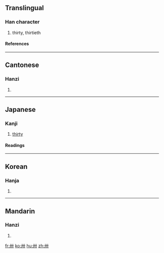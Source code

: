 ==Translingual==
===Han character===
{{Han char|rn=24|rad=十|as=02|sn=4|four=4400<sub>0</sub>|canj=廿十 (TJ)}}
# thirty, thirtieth
====References====
{{Han ref|kx=0156.010|dkj=02700|dj=0353.020|hdz=10059.030|uh=5345|ud=21317|bh=A4CA|bd=42186}}
----
==Cantonese==
===Hanzi===
{{yue-hanzi|jyut=|y=sa1}}
# {{defn|Cantonese}}

----

==Japanese==
===Kanji===
{{ja-kanji|grade=|rs=十02}}
# [[thirty]]
 
====Readings====
{{ja-readings|on=[[そう]] (sō)|kun=[[さんじゅう]] (sanjuu)}}

----

==Korean==
===Hanja===
{{ko-hanja|hangeul=삽|rv=sap|mr=sap}}
# {{defn|Korean}}

----

==Mandarin==
===Hanzi===
{{cmn-hanzi|pin=[[sà]] ([[sa4]])|wg=sa<sup>4</sup>}}
# {{defn|Mandarin}}

[[fr:卅]]
[[ko:卅]]
[[hu:卅]]
[[zh:卅]]